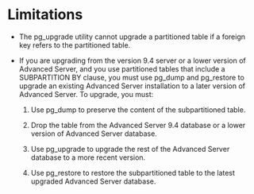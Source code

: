 <div id="limitations" class="section level1" data-number="7">

# Limitations

  - The pg\_upgrade utility cannot upgrade a partitioned table if a
    foreign key refers to the partitioned table.

  - If you are upgrading from the version 9.4 server or a lower version
    of Advanced Server, and you use partitioned tables that include a
    SUBPARTITION BY clause, you must use pg\_dump and pg\_restore to
    upgrade an existing Advanced Server installation to a later version
    of Advanced Server. To upgrade, you must:
    
    1.  Use pg\_dump to preserve the content of the subpartitioned
        table.
    
    2.  Drop the table from the Advanced Server 9.4 database or a lower
        version of Advanced Server database.
    
    3.  Use pg\_upgrade to upgrade the rest of the Advanced Server
        database to a more recent version.
    
    4.  Use pg\_restore to restore the subpartitioned table to the
        latest upgraded Advanced Server database.

</div>
